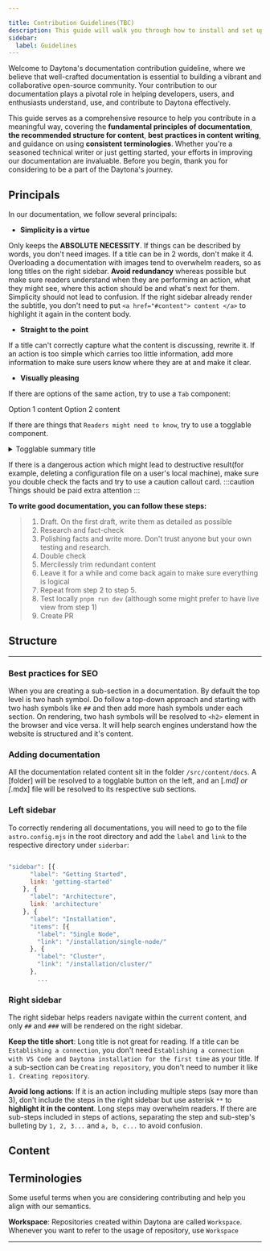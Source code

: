 ```yaml
---

title: Contribution Guidelines(TBC)
description: This guide will walk you through how to install and set up Daytona's VS Code extension, discuss features included with VS Code extension, and a clean uninstall guide is also included
sidebar:
  label: Guidelines
---
```


Welcome to Daytona's documentation contribution guideline, where we believe that well-crafted documentation is essential to building a vibrant and collaborative open-source community. Your contribution to our documentation plays a pivotal role in helping developers, users, and enthusiasts understand, use, and contribute to Daytona effectively. 

This guide serves as a comprehensive resource to help you contribute in a meaningful way, covering the **fundamental principles of documentation**, **the recommended structure for content**, **best practices in content writing**, and guidance on using **consistent terminologies**. Whether you're a seasoned technical writer or just getting started, your efforts in improving our documentation are invaluable. Before you begin, thank you for considering to be a part of the Daytona's journey.

## Principals

In our documentation, we follow several principals:
- **Simplicity is a virtue**

Only keeps the **ABSOLUTE NECESSITY**. If things can be described by words, you don't need images. If a title can be in 2 words, don't make it 4. Overloading a documentation with images tend to overwhelm readers, so as long titles on the right sidebar. **Avoid redundancy** whereas possible but make sure readers understand when they are performing an action, what they might see, where this action should be and what's next for them. Simplicity should not lead to confusion. If the right sidebar already render the subtitle, you don't need to put `<a href="#content"> content </a>` to highlight it again in the content body.
- **Straight to the point**

If a title can't correctly capture what the content is discussing, rewrite it. If an action is too simple which carries too little information, add more information to make sure users know where they are at and make it clear. 
- **Visually pleasing**

If there are options of the same action, try to use a `Tab` component: 

<Tabs>
<TabItem label="Option 1">
Option 1 content
</TabItem>
<TabItem label="Option 2">
Option 2 content
</TabItem>
</Tabs>

If there are things that `Readers might need to know`, try to use a togglable component. 

<div class="not-content">
<details >
<summary>Togglable summary title</summary>
<div class="content">
Toggalable content
</div>
</details>
</div>

If there is a dangerous action which might lead to destructive result(for example, deleting a configuration file on a user's local machine), make sure you double check the facts and try to use a caution callout card. 
:::caution
Things should be paid extra attention 
:::


__To write good documentation, you can follow these steps:__
> 1. Draft. On the first draft, write them as detailed as possible
> 2. Research and fact-check
> 3. Polishing facts and write more. Don't trust anyone but your own testing and research.
> 4. Double check 
> 5. Mercilessly trim redundant content
> 6. Leave it for a while and come back again to make sure everything is logical
> 7. Repeat from step 2 to step 5.
> 8. Test locally `pnpm run dev` (although some might prefer to have live view from step 1)
> 9. Create PR<br/>

## Structure
---
### Best practices for SEO 
When you are creating a sub-section in a documentation. By default the top level is two hash symbol. Do follow a top-down approach and starting with two hash symbols like `##` and then add more hash symbols under each section. On rendering, two hash symbols will be resolved to `<h2>` element in the browser and vice versa. It will help search engines understand how the website is structured and it's content.

### Adding documentation
All the documentation related content sit in the folder `/src/content/docs`. A [folder] will be resolved to a togglable button on the left, and an [*.md] or [*.mdx] file will be resolved to its respective sub sections.

### Left sidebar
To correctly rendering all documentations, you will need to go to the file `astro.config.mjs` in the root directory and add the `label` and `link` to the respective directory under `siderbar`: 

```javascript

"sidebar": [{
      "label": "Getting Started",
      link: 'getting-started'
    }, {
      "label": "Architecture",
      link: 'architecture'
    }, {
      "label": "Installation",
      "items": [{
        "label": "Single Node",
        "link": "/installation/single-node/"
      }, {
        "label": "Cluster",
        "link": "/installation/cluster/"
      },
        ...

```

### Right sidebar
The right sidebar helps readers navigate within the current content, and only `##` and `###` will be rendered on the right sidebar. 

**Keep the title short**: Long title is not great for reading. If a title can be `Establishing a connection`, you don't need `Establishing a connection with VS Code and Daytona installation for the first time` as your title. If a sub-section can be `Creating repository`, you don't need to number it like `1. Creating repository`. 

**Avoid long actions**: If it is an action including multiple steps (say more than 3), don't include the steps in the right sidebar but use asterisk `**` to **highlight it in the content**. Long steps may overwhelm readers. If there are sub-steps included in steps of actions, separating the step and sub-step's bulleting by `1, 2, 3...` and `a, b, c...` to avoid confusion.




## Content



## Terminologies

Some useful terms when you are considering contributing and help you align with our semantics.

**Workspace**: Repositories created within Daytona are called `Workspace`. Whenever you want to refer to the usage of repository, use `Workspace`

---
<CardGrid>
  <LinkCard title="⭐️ Give us a star" href="https://github.com/daytonaio/installer" />
  <LinkCard title="📝 Contribute to this doc" href="https://github.com/daytonaio/docs/pulls?q=is:pr+is:open+sort:updated-desc" /> 
  <LinkCard title="🙋 Join our Slack community" href="https://join.slack.com/t/daytonacommunity/shared_invite/zt-273yohksh-Q5YSB5V7tnQzX2RoTARr7Q" />
</CardGrid>